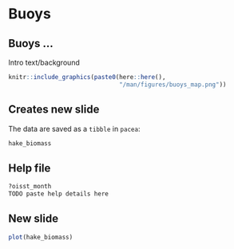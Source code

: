 # Buoys

## Buoys ...

Intro text/background

```r
knitr::include_graphics(paste0(here::here(),
                               "/man/figures/buoys_map.png"))
```




## Creates new slide

The data are saved as a `tibble` in `pacea`:
```r
hake_biomass
```

## Help file
```r
?oisst_month
TODO paste help details here

```

## New slide

```r
plot(hake_biomass)
```
